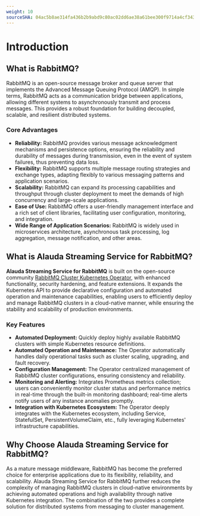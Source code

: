 ```yaml
---
weight: 10
sourceSHA: 04ac5b8ae314fa436b2b9abd9c80ac02dd6ae38a61bee300f9714a4cf3434801
---
```


# Introduction

## What is RabbitMQ?

RabbitMQ is an open-source message broker and queue server that implements the Advanced Message Queuing Protocol (AMQP). In simple terms, RabbitMQ acts as a communication bridge between applications, allowing different systems to asynchronously transmit and process messages. This provides a robust foundation for building decoupled, scalable, and resilient distributed systems.

### Core Advantages

- **Reliability:** RabbitMQ provides various message acknowledgment mechanisms and persistence options, ensuring the reliability and durability of messages during transmission, even in the event of system failures, thus preventing data loss.
- **Flexibility:** RabbitMQ supports multiple message routing strategies and exchange types, adapting flexibly to various messaging patterns and application scenarios.
- **Scalability:** RabbitMQ can expand its processing capabilities and throughput through cluster deployment to meet the demands of high concurrency and large-scale applications.
- **Ease of Use:** RabbitMQ offers a user-friendly management interface and a rich set of client libraries, facilitating user configuration, monitoring, and integration.
- **Wide Range of Application Scenarios:** RabbitMQ is widely used in microservices architecture, asynchronous task processing, log aggregation, message notification, and other areas.

## What is Alauda Streaming Service for RabbitMQ?

**Alauda Streaming Service for RabbitMQ** is built on the open-source community [RabbitMQ Cluster Kubernetes Operator](https://www.rabbitmq.com/kubernetes/operator/operator-overview#cluster-operator), with enhanced functionality, security hardening, and feature extensions. It expands the Kubernetes API to provide declarative configuration and automated operation and maintenance capabilities, enabling users to efficiently deploy and manage RabbitMQ clusters in a cloud-native manner, while ensuring the stability and scalability of production environments.

### Key Features

- **Automated Deployment:** Quickly deploy highly available RabbitMQ clusters with simple Kubernetes resource definitions.
- **Automated Operation and Maintenance:** The Operator automatically handles daily operational tasks such as cluster scaling, upgrading, and fault recovery.
- **Configuration Management:** The Operator centralized management of RabbitMQ cluster configurations, ensuring consistency and reliability.
- **Monitoring and Alerting:** Integrates Prometheus metrics collection; users can conveniently monitor cluster status and performance metrics in real-time through the built-in monitoring dashboard; real-time alerts notify users of any instance anomalies promptly.
- **Integration with Kubernetes Ecosystem:** The Operator deeply integrates with the Kubernetes ecosystem, including Service, StatefulSet, PersistentVolumeClaim, etc., fully leveraging Kubernetes' infrastructure capabilities.

## Why Choose Alauda Streaming Service for RabbitMQ?

As a mature message middleware, RabbitMQ has become the preferred choice for enterprise applications due to its flexibility, reliability, and scalability. Alauda Streaming Service for RabbitMQ further reduces the complexity of managing RabbitMQ clusters in cloud-native environments by achieving automated operations and high availability through native Kubernetes integration. The combination of the two provides a complete solution for distributed systems from messaging to cluster management.
